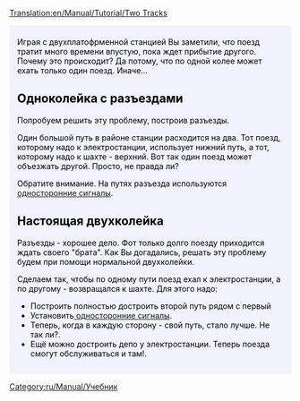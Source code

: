 [[Translation:en/Manual/Tutorial/Two Tracks]]
{{ru/Перевод|en/Manual/Tutorial/Two Tracks|30}}

{{en/Tabs|2|2
|ru/Manual/Tutorial/Две платформы|1. Две платформы<!--
-->|ru/Manual/Tutorial/Две колеи|2. Две колеи}}
<div style="padding:.5em 1em 1em 1em; border-top:none; background-color:#f1f2fe; color:#000;">
{{ru/Manual/Tutorial/Учебник}}
Играя с двухплатофрменной станцией Вы заметили, что поезд тратит много времени впустую, пока ждет прибытие другого.
Почему это происходит? Да потому, что по одной колее может ехать только один поезд. Иначе...

== Одноколейка с разъездами ==
Попробуем решить эту проблему, построив разъезды.
{{en/Phototable|[[File:en/Manual/Tutorial/PartlyDoubleTracks.png|400px]]|Разъезд.|none}}

Один большой путь в районе станции расходится на два. Тот поезд, которому надо к электростанции, использует нижний путь, а тот, которому надо к шахте - верхний. Вот так один поезд может объезжать другой. Просто, не правда ли?

Обратите внимание. На путях разъезда используются [[ru/Manual/Сигналы#odnostoronnii-obychnyi-signal|односторонние сигналы]].

== Настоящая двухколейка ==
Разъезды - хорошее дело. Фот только долго поезду приходится ждать своего "брата". Как Вы догадались, решать эту проблему будем при помощи нормальной двухколейки.
{{en/Phototable|[[File:en/Manual/Tutorial/FullyDoubleTracks.png|400px]]|Двухколеечка.|none}}

Сделаем так, чтобы по одному пути поезд ехал к электростанции, а по другому - возвращался к шахте. Для этого надо:

* Построить полностью достроить второй путь рядом с первый
* Установить[[ru/Manual/Сигналы#odnostoronnii-obychnyi-signal| односторонние сигналы]].
* Теперь, когда в каждую сторону - свой путь, стало лучше. Не так ли?. 
* Ещё можно достроить депо у электростанции. Теперь поезда смогут обслуживаться и там!.

</div>
[[Category:ru/Manual/Учебник]]